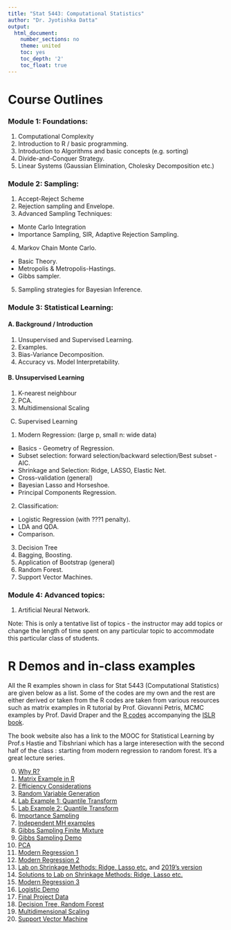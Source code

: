 ```yaml
---
title: "Stat 5443: Computational Statistics"
author: "Dr. Jyotishka Datta"
output: 
  html_document:
    number_sections: no
    theme: united
    toc: yes
    toc_depth: '2'
    toc_float: true
---
```

# Course Outlines


### Module 1: Foundations:

1.	Computational Complexity
2.	Introduction to R / basic programming.
3.	Introduction to Algorithms and basic concepts (e.g. sorting)
4.	Divide-and-Conquer Strategy.
5.	Linear Systems (Gaussian Elimination, Cholesky Decomposition etc.)



### Module 2: Sampling:

1.	Accept-Reject Scheme
2.	Rejection sampling and Envelope.
3.	Advanced Sampling Techniques:
   -	Monte Carlo Integration
   -	Importance Sampling, SIR, Adaptive Rejection Sampling.
4.	Markov Chain Monte Carlo.
   -	Basic Theory.
   -	Metropolis & Metropolis-Hastings.
   -	Gibbs sampler.
5.	Sampling strategies for Bayesian Inference.

### Module 3: Statistical Learning:
#### A.	Background / Introduction

1.	Unsupervised and Supervised Learning.
2.	Examples.
3.	Bias-Variance Decomposition.
4.	Accuracy vs. Model Interpretability.

#### B.	Unsupervised Learning

1.	K-nearest neighbour
2.	PCA.
3. Multidimensional Scaling
C.	Supervised Learning
1.	Modern Regression: (large p, small n: wide data)
   -	Basics - Geometry of Regression.
   -	Subset selection: forward selection/backward selection/Best subset    - AIC.
   -	Shrinkage and Selection: Ridge, LASSO, Elastic Net.
   -	Cross-validation (general)
   -	Bayesian Lasso and Horseshoe.
   -	Principal Components Regression.
2.	Classification:

   -	Logistic Regression (with ???1 penalty).
   -	LDA and QDA.
   -	Comparison.
   
3.	Decision Tree
4.	Bagging, Boosting.
5.	Application of Bootstrap (general)
6.	Random Forest.
7.	Support Vector Machines.

### Module 4: Advanced topics:

1. Artificial Neural Network.

Note: This is only a tentative list of topics - the instructor may add topics or change the length of time spent on any particular topic to accommodate this particular class of students. 

# R Demos and in-class examples

All the R examples shown in class for Stat 5443 (Computational Statistics) are given below as a list. 
Some of the codes are my own and the rest are either derived or taken from the R codes are taken from various resources such as matrix examples in R tutorial by Prof. Giovanni Petris, MCMC examples by Prof. David Draper and the [R codes](http://www-bcf.usc.edu/~gareth/ISL/code.html) accompanying the [ISLR book](http://www-bcf.usc.edu/~gareth/ISL/index.html). 



The book website also has a link to the MOOC for Statistical Learning by Prof.s Hastie and Tibshriani which has a large interesection with the second half of the class : starting from modern regression to random forest. It's a great lecture series. 

0. [Why R?](http://dattahub.github.io/stat5443/why_R.html)
1. [Matrix Example in R](http://dattahub.github.io/stat5443/matrix_R.html)
2. [Efficiency Considerations](http://dattahub.github.io/stat5443/intro_R_adv.html)
3. [Random Variable Generation](http://dattahub.github.io/stat5443/rvgen.html)
4. [Lab Example 1: Quantile Transform](http://dattahub.github.io/stat5443/lab_ex_sampling_2020_solutions.html) 
5. [Lab Example 2: Quantile Transform](http://dattahub.github.io/stat5443/lab_exercise_sampling_2.html)
6. [Importance Sampling](http://dattahub.github.io/stat5443/importance_sampling_demo.html)
7. [Independent MH examples](http://dattahub.github.io/stat5443/indep_mh_examples.html)
8. [Gibbs Sampling Finite Mixture](http://dattahub.github.io/stat5443/gibbs-example-finite-mixture.html)
9. [Gibbs Sampling Demo](http://dattahub.github.io/stat5443/gibbs.html)
10. [PCA](http://dattahub.github.io/stat5443/demoPCA.html)
11. [Modern Regression 1](http://dattahub.github.io/stat5443/regression_demo_1.html)
12. [Modern Regression 2](http://dattahub.github.io/stat5443/regression_demo_2.html)
13. [Lab on Shrinkage Methods: Ridge, Lasso etc.](http://dattahub.github.io/stat5443/lab_glmnet.html) and [2019's version](http://dattahub.github.io/stat5443/lab_glmnet_2019.html)
14. [Solutions to Lab on Shrinkage Methods: Ridge, Lasso etc.](http://dattahub.github.io/stat5443/lab_glmnet_soln.html)
15. [Modern Regression 3](http://dattahub.github.io/stat5443/regression_demo_3.html)
16. [Logistic Demo](http://dattahub.github.io/stat5443/logistic_demo.html)
17. [Final Project Data](http://dattahub.github.io/stat5443/final_projectintro.html)
18. [Decision Tree, Random Forest](http://dattahub.github.io/stat5443/tree_demo.html)
19.  [Multidimensional Scaling](http://dattahub.github.io/stat5443/mds_demo.html)
20.  [Support Vector Machine](http://dattahub.github.io/stat5443/svm_islr.html)



